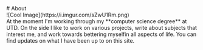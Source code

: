 
<article className="w-full mx-auto p-2">
 # About
    <div className='w-full flex justify-center '>
    ![Cool Image](https://i.imgur.com/sZwU1Rm.png)
    </div>
At the moment I'm working through my **computer science degree** at UTD. On the side I like to work on various projects, write about subjects that interest me, and work towards bettering myselfin all aspects of life. You can find updates on what I have been up to on this site.

</article>
